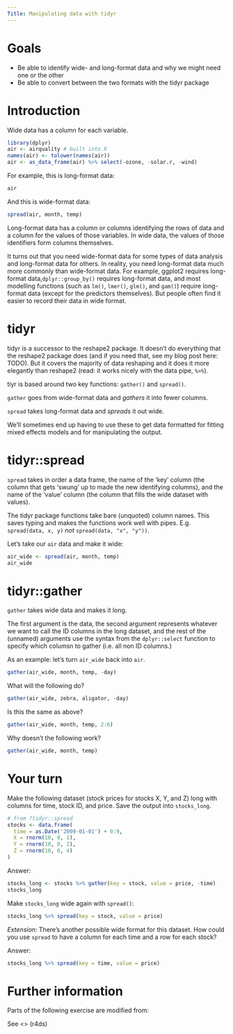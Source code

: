 ```yaml
---
Title: Manipulating data with tidyr
---
```


# Goals

- Be able to identify wide- and long-format data and why we might need one or
  the other
- Be able to convert between the two formats with the tidyr package

# Introduction

Wide data has a column for each variable.

```r
library(dplyr)
air <- airquality # built into R
names(air) <- tolower(names(air))
air <- as_data_frame(air) %>% select(-ozone, -solar.r, -wind)
```

For example, this is long-format data:

```r
air
```

And this is wide-format data:

```r
spread(air, month, temp)
```

Long-format data has a column or columns identifying the rows of data and a column
for the values of those variables. In wide data, the values of those identifiers form columns themselves.

It turns out that you need wide-format data for some types of data analysis and long-format data for others. In reality, you need long-format data much more commonly than wide-format data. For example, ggplot2 requires long-format data,`dplyr::group_by()` requires long-format data, and most modelling functions (such as `lm()`, `lmer()`, `glm()`, and `gam()`) require long-format data (except for the predictors themselves). But people often find it easier to record their data in wide format.

# tidyr

tidyr is a successor to the reshape2 package. It doesn't do everything that the reshape2 package does (and if you need that, see my blog post here: TODO). But it covers the majority of data reshaping and it does it more elegantly than reshape2 (read: it works nicely with the data pipe, `%>%`).

tiyr is based around two key functions: `gather()` and `spread()`.

`gather` goes from wide-format data and *gathers* it into fewer columns.

`spread` takes long-format data and *spreads* it out wide.

We'll sometimes end up having to use these to get data formatted for fitting mixed effects models and for manipulating the output.

# tidyr::spread

`spread` takes in order a data frame, the name of the 'key' column (the column that gets 'swung' up to made the new identifying columns), and the name of the 'value' column (the column that fills the wide dataset with values).

The tidyr package functions take bare (unquoted) column names. This saves typing and makes the functions work well with pipes. E.g. `spread(data, x, y)` *not* `spread(data, "x", "y"))`.

Let's take our `air` data and make it wide:

```r
air_wide <- spread(air, month, temp)
air_wide
```

# tidyr::gather

`gather` takes wide data and makes it long.

The first argument is the data, the second argument represents whatever we want to call the ID columns in the long dataset, and the rest of the (unnamed) arguments use the syntax from the `dplyr::select` function to specify which columsn to gather (i.e. all non ID columns.)

As an example: let's turn `air_wide` back into `air`.

```r
gather(air_wide, month, temp, -day)
```

What will the following do?

```r
gather(air_wide, zebra, aligator, -day)
```

Is this the same as above?

```r
gather(air_wide, month, temp, 2:6)
```

Why doesn't the following work?

```r
gather(air_wide, month, temp)
```

# Your turn

Make the following dataset (stock prices for stocks X, Y, and Z) long with columns for time, stock ID, and price. Save the output into `stocks_long`.

```r
# from ?tidyr::spread
stocks <- data.frame(
  time = as.Date('2009-01-01') + 0:9,
  X = rnorm(10, 0, 1),
  Y = rnorm(10, 0, 2),
  Z = rnorm(10, 0, 4)
)
```

Answer:

```r
stocks_long <- stocks %>% gather(key = stock, value = price, -time)
stocks_long
```

Make `stocks_long` wide again with `spread()`:

```r
stocks_long %>% spread(key = stock, value = price)
```

*Extension*: There's another possible wide format for this dataset. How could you use `spread` to have a column for each time and a row for each stock?

Answer:

```r
stocks_long %>% spread(key = time, value = price)
```

# Further information

Parts of the following exercise are modified from:

See <> (r4ds)
